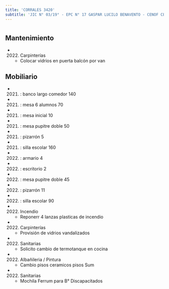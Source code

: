 ```yaml
---
title: 'CORRALES 3420'
subtitle: 'JIC N° 03/19° - EPC N° 17 GASPAR LUCILO BENAVENTO - CENOF CENTRO CORRALES - PI BICHITO DE LUZ - EPC N° 18 SAN JUAN BAUTISTA DE LA SALLE - EPA N° 18 SAN JUAN BAUTISTA DE LA SALLE - JII N° 07/19° - CAIYJ CLUB DE JOVENES SOLDATI'
---
```


#


## Mantenimiento

*  (2022) Carpinterías 
    + Colocar vidrios en puerta balcón por van


## Mobiliario

*  (2021) : banco largo comedor 140 

*  (2021) : mesa 6 alumnos 70 

*  (2021) : mesa inicial 10 

*  (2021) : mesa pupitre doble 50 

*  (2021) : pizarrón 5 

*  (2021) : silla escolar 160 

*  (2022) : armario 4 

*  (2022) : escritorio 2 

*  (2022) : mesa pupitre doble 45 

*  (2022) : pizarrón 11 

*  (2022) : silla escolar 90 




*  (2022) Incendio 
    + Reponerr 4 lanzas plasticas de incendio

*  (2022) Carpinterías 
    + Provisión de vidrios vandalizados

*  (2022) Sanitarias 
    + Solicito cambio de termotanque en cocina

*  (2022) Albañileria / Pintura 
    + Cambio pisos ceramicos pisos Sum

*  (2022) Sanitarias 
    + Mochila Ferrum para B° Discapacitados




